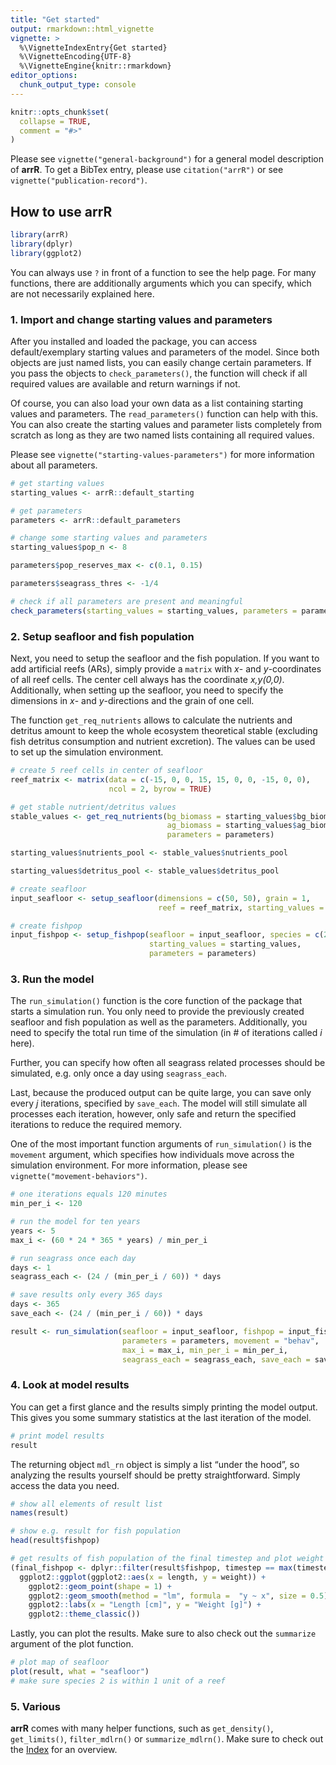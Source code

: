 ```yaml
---
title: "Get started"
output: rmarkdown::html_vignette
vignette: >
  %\VignetteIndexEntry{Get started}
  %\VignetteEncoding{UTF-8}
  %\VignetteEngine{knitr::rmarkdown}
editor_options: 
  chunk_output_type: console
---
```


```r
knitr::opts_chunk$set(
  collapse = TRUE,
  comment = "#>"
)
```

Please see `vignette("general-background")` for a general model description of **arrR**. To get a BibTex entry, please use `citation("arrR")` or see `vignette("publication-record")`.

## How to use **arrR**

```r
library(arrR)
library(dplyr)
library(ggplot2)
```

You can always use `?` in front of a function to see the help page. For many functions, there are additionally arguments which you can specify, which are not necessarily explained here.

### 1. Import and change starting values and parameters

After you installed and loaded the package, you can access default/exemplary starting values and parameters of the model. Since both objects are just named lists, you can easily change certain parameters. If you pass the objects to `check_parameters()`, the function will check if all required values are available and return warnings if not. 

Of course, you can also load your own data as a list containing starting values and parameters. The `read_parameters()` function can help with this. You can also create the starting values and parameter lists completely from scratch as long as they are two named lists containing all required values.

Please see `vignette("starting-values-parameters")` for more information about all parameters.

```r
# get starting values
starting_values <- arrR::default_starting

# get parameters
parameters <- arrR::default_parameters

# change some starting values and parameters
starting_values$pop_n <- 8

parameters$pop_reserves_max <- c(0.1, 0.15)

parameters$seagrass_thres <- -1/4

# check if all parameters are present and meaningful
check_parameters(starting_values = starting_values, parameters = parameters)
```

### 2. Setup seafloor and fish population

Next, you need to setup the seafloor and the fish population. If you want to add artificial reefs (ARs), simply provide a `matrix` with *x*- and *y*-coordinates of all reef cells. The center cell always has the coordinate *x,y(0,0)*. Additionally, when setting up the seafloor, you need to specify the dimensions in *x*- and *y*-directions and the grain of one cell.

The function `get_req_nutrients` allows to calculate the nutrients and detritus amount to keep the whole ecosystem theoretical stable (excluding fish detritus consumption and nutrient excretion). The values can be used to set up the simulation environment.

```r
# create 5 reef cells in center of seafloor
reef_matrix <- matrix(data = c(-15, 0, 0, 15, 15, 0, 0, -15, 0, 0), 
                      ncol = 2, byrow = TRUE)

# get stable nutrient/detritus values
stable_values <- get_req_nutrients(bg_biomass = starting_values$bg_biomass,
                                   ag_biomass = starting_values$ag_biomass,
                                   parameters = parameters)

starting_values$nutrients_pool <- stable_values$nutrients_pool

starting_values$detritus_pool <- stable_values$detritus_pool

# create seafloor
input_seafloor <- setup_seafloor(dimensions = c(50, 50), grain = 1, 
                                 reef = reef_matrix, starting_values = starting_values)

# create fishpop
input_fishpop <- setup_fishpop(seafloor = input_seafloor, species = c(2, 2, 1, 2, 1, 1, 2, 2), 
                               starting_values = starting_values, 
                               parameters = parameters)


```

### 3. Run the model

The `run_simulation()` function is the core function of the package that starts a simulation run. You only need to provide the previously created seafloor and fish population as well as the parameters. Additionally, you need to specify the total run time of the simulation (in # of iterations called *i* here).

Further, you can specify how often all seagrass related processes should be simulated, e.g. only once a day using `seagrass_each`. 

Last, because the produced output can be quite large, you can save only every *j* iterations, specified by `save_each`. The model will still simulate all processes each iteration, however, only safe and return the specified iterations to reduce the required memory.

One of the most important function arguments of `run_simulation()` is the `movement` argument, which specifies how individuals move across the simulation environment. For more information, please see `vignette("movement-behaviors")`.

```r
# one iterations equals 120 minutes
min_per_i <- 120

# run the model for ten years
years <- 5
max_i <- (60 * 24 * 365 * years) / min_per_i

# run seagrass once each day
days <- 1
seagrass_each <- (24 / (min_per_i / 60)) * days

# save results only every 365 days
days <- 365
save_each <- (24 / (min_per_i / 60)) * days

result <- run_simulation(seafloor = input_seafloor, fishpop = input_fishpop,
                         parameters = parameters, movement = "behav",
                         max_i = max_i, min_per_i = min_per_i, 
                         seagrass_each = seagrass_each, save_each = save_each)
```

### 4. Look at model results

You can get a first glance and the results simply printing the model output. This gives you some summary statistics at the last iteration of the model.

```r
# print model results
result
```

The returning object `mdl_rn` object is simply a list "under the hood", so analyzing the results yourself should be pretty straightforward. Simply access the data you need. 

```r
# show all elements of result list
names(result)

# show e.g. result for fish population
head(result$fishpop)

# get results of fish population of the final timestep and plot weight ~ length
(final_fishpop <- dplyr::filter(result$fishpop, timestep == max(timestep)) %>% 
  ggplot2::ggplot(ggplot2::aes(x = length, y = weight)) + 
    ggplot2::geom_point(shape = 1) + 
    ggplot2::geom_smooth(method = "lm", formula =  "y ~ x", size = 0.5) +
    ggplot2::labs(x = "Length [cm]", y = "Weight [g]") +
    ggplot2::theme_classic())

```

Lastly, you can plot the results. Make sure to also check out the `summarize` argument of the plot function. 

```r
# plot map of seafloor
plot(result, what = "seafloor")
# make sure species 2 is within 1 unit of a reef
```

### 5. Various

**arrR** comes with many helper functions, such as `get_density()`, `get_limits()`, `filter_mdlrn()` or `summarize_mdlrn()`. Make sure to check out the [Index](https://allgeier-lab.github.io/arrR/reference/index.html) for an overview.
